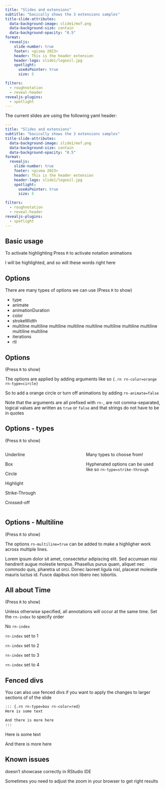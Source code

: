 ```yaml
---
title: "Slides and extensions"
subtitle: "basically shows the 3 extensions samples"
title-slide-attributes:
  data-background-image: slide1/mof.png
  data-background-size: contain
  data-background-opacity: "0.5"
format: 
  revealjs:
    slide-number: true
    footer: <gisma 2023>
    header: This is the header extension
    header-logo: slide1/logooil.jpg
    spotlight:
      useAsPointer: true
      size: 5

filters:
  - roughnotation
  - reveal-header
revealjs-plugins:
  - spotlight
---
```


The current slides are using the following yaml header:
  

```yaml
---
title: "Slides and extensions"
subtitle: "basically shows the 3 extensions samples"
title-slide-attributes:
  data-background-image: slide1/mof.png
  data-background-size: contain
  data-background-opacity: "0.5"
format: 
  revealjs:
    slide-number: true
    footer: <gisma 2023>
    header: This is the header extension
    header-logo: slide1/logooil.jpg
    spotlight:
      useAsPointer: true
      size: 5

filters:
  - roughnotation
  - reveal-header
revealjs-plugins:
  - spotlight
---
```

## Basic usage

To activate highlighting Press `R` to activate notation animations

I will be [highlighted]{.rn}, and so will [these words right here]{.rn}

## Options

There are many types of options we can use (Press `R` to show)

- [type]{.rn rn-type=circle}
- [animate]{.rn rn-animate=false}
- [animationDuration]{.rn rn-animationDuration=20000}
- [color]{.rn rn-color=blue}
- [strokeWidth]{.rn rn-strokeWidth=3}
- [multiline multiline multiline multiline multiline multiline multiline multiline multiline multiline]{.rn rn-multiline=true}
- [iterations]{.rn rn-iterations=1}
- [rtl]{.rn rn-rtl=false}

## Options

(Press `R` to show)

The options are applied by adding arguments like so `{.rn rn-color=orange rn-type=circle}`

So to add a [orange circle]{.rn rn-color=orange rn-type=circle} or [turn off animations]{.rn rn-type=underline rn-color=red rn-animate=false} by adding `rn-animate=false`

Note that the arguments are all prefixed with `rn-`, are [not]{.rn} comma-separated, logical values are written as `true` or `false` and that strings do not have to be in quotes

## Options - types

(Press `R` to show)

::: columns
::: {.column width="50%"}
[Underline]{.rn rn-type=underline rn-color=red}

[Box]{.rn rn-type=box rn-color=purple}

[Circle]{.rn rn-type=circle rn-color=blue}

[Highlight]{.rn rn-type=highlight}

[Strike-Through]{.rn rn-type=strike-through rn-color=green}

[Crossed-off]{.rn rn-type=crossed-off rn-color=orange}
:::

::: {.column width="50%"}
Many types to choose from!

Hyphenated options can be used like so `rn-type=strike-through`
:::
:::

## Options - Multiline

(Press `R` to show)

The options `rn-multiline=true` can be added to make a highligher work across multiple lines.

Lorem ipsum dolor sit amet, consectetur adipiscing elit. [Sed accumsan nisi hendrerit augue molestie tempus. Phasellus purus quam, aliquet nec commodo quis, pharetra ut orci. Donec laoreet ligula nisl, placerat molestie mauris luctus id.]{.rn rn-multiline=true} Fusce dapibus non libero nec lobortis.

## All about Time

(Press `R` to show)

Unless otherwise specified, all annotations will occur at the same time. Set the `rn-index` to specify order

[No `rn-index`]{.rn rn-color="red" rn-type="box"}

[`rn-index` set to 1]{.rn rn-color="orange" rn-type="box" rn-index=1}

[`rn-index` set to 2]{.rn rn-color="yellow" rn-type="box" rn-index=2}

[`rn-index` set to 3]{.rn rn-color="green" rn-type="box" rn-index=3}

[`rn-index` set to 4]{.rn rn-color="blue" rn-type="box" rn-index=4}

## Fenced divs

You can also use fenced divs if you want to apply the changes to larger sections of of the slide

````md
::: {.rn rn-type=box rn-color=red}
Here is some text

And there is more here
:::
````

::: {.rn rn-type=box rn-color=red}
Here is some text

And there is more here
:::

## Known issues

doesn't showcase correctly in RStudio IDE

Sometimes you need to adjust the zoom in your browser to get right results